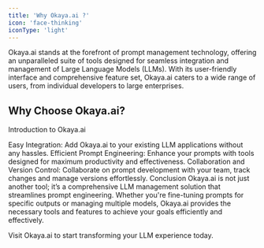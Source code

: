 ```yaml
---
title: 'Why Okaya.ai ?'
icon: 'face-thinking'
iconType: 'light'
---
```



Okaya.ai stands at the forefront of prompt management technology, offering an unparalleled suite of tools designed for seamless integration and management of Large Language Models (LLMs). With its user-friendly interface and comprehensive feature set, Okaya.ai caters to a wide range of users, from individual developers to large enterprises.

## Why Choose Okaya.ai?
   


Introduction to Okaya.ai



Easy Integration: Add Okaya.ai to your existing LLM applications without any hassles.
Efficient Prompt Engineering: Enhance your prompts with tools designed for maximum productivity and effectiveness.
Collaboration and Version Control: Collaborate on prompt development with your team, track changes and manage versions effortlessly.
Conclusion
Okaya.ai is not just another tool; it’s a comprehensive LLM management solution that streamlines prompt engineering. Whether you're fine-tuning prompts for specific outputs or managing multiple models, Okaya.ai provides the necessary tools and features to achieve your goals efficiently and effectively.

Visit Okaya.ai to start transforming your LLM experience today.
